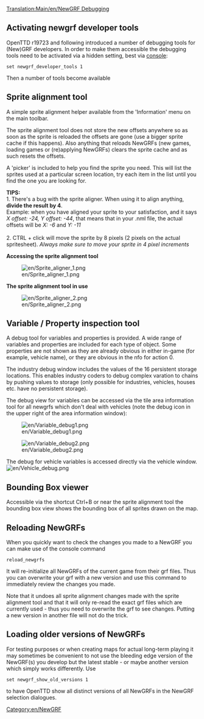 [[Translation:Main/en/NewGRF Debugging]]{{en/Table of contents}}

{{en/Feature|1.1}}

== Activating newgrf developer tools ==
OpenTTD r19723 and following introduced a number of debugging tools for (New)GRF developers. In order to make them accessible the debugging tools need to be activated via a hidden setting, best via [[Main/en/Console|console]]:
<pre>
set newgrf_developer_tools 1
</pre>

Then a number of tools become available

== Sprite alignment tool ==
A simple sprite alignment helper available from the 'Information' menu on the main toolbar.

The sprite alignment tool does not store the new offsets anywhere so as soon as the sprite is reloaded the offsets are gone (use a bigger sprite cache if this happens). Also anything that reloads NewGRFs (new games, loading games or (re)applying NewGRFs) clears the sprite cache and as such resets the offsets.

A 'picker' is included to help you find the sprite you need.  This will list the sprites used at a particular screen location, try each item in the list until you find the one you are looking for.

'''TIPS:'''<br/>
1. There's a bug with the sprite aligner. When using it to align anything, '''divide the result by 4'''. <br/>Example: when you have aligned your sprite to your satisfaction, and it says ''X offset: -24, Y offset: -44'', that means that in your .nml file, the actual offsets will be ''X: -6'' and ''Y: -11''<br/><br/>
2. CTRL + click will move the sprite by 8 pixels (2 pixels on the actual spritesheet). ''Always make sure to move your sprite in 4 pixel increments''

'''Accessing the sprite alignment tool'''

[[File:en/Sprite aligner 1.png]]


'''The sprite alignment tool in use'''

[[File:en/Sprite aligner 2.png]]

== Variable / Property inspection tool ==
A debug tool for variables and properties is provided.  A wide range of variables and properties are included for each type of object.  Some properties are not shown as they are already obvious in either in-game (for example, vehicle name), or they are obvious in the nfo for action 0.  

The industry debug window includes the values of the 16 persistent storage locations.  This enables industry coders to debug complex varation to chains by pushing values to storage (only possible for industries, vehicles, houses etc. have no persistent storage).

The debug view for variables can be accessed via the tile area information tool for all newgrfs which don't deal with vehicles (note the debug icon in the upper right of the area information window):

[[File:en/Variable debug1.png]]

[[File:en/Variable debug2.png]]


The debug for vehicle variables is accessed directly via the vehicle window.
[[File:en/Vehicle debug.png]]

== Bounding Box viewer ==
Accessible via the shortcut Ctrl+B or near the sprite alignment tool the bounding box view shows the bounding box of all sprites drawn on the map.

== Reloading NewGRFs ==
When you quickly want to check the changes you made to a NewGRF you can make use of the console command 
<pre>
reload_newgrfs
</pre>
It will re-initialize all NewGRFs of the current game from their grf files. Thus you can overwrite your grf with a new version and use this command to immediately review the changes you made.

Note that it undoes all sprite alignment changes made with the sprite alignment tool and that it will only re-read the exact grf files which are currently used - thus you need to overwrite the grf to see changes. Putting a new version in another file will not do the trick.

== Loading older versions of NewGRFs ==
For testing purposes or when creating maps for actual long-term playing it may sometimes be convenient to not use the bleeding edge version of the NewGRF(s) you develop but the latest stable - or maybe another version which simply works differently. Use
<pre>
set newgrf_show_old_versions 1
</pre>
to have OpenTTD show all distinct versions of all NewGRFs in the NewGRF selection dialogues.


[[Category:en/NewGRF]]